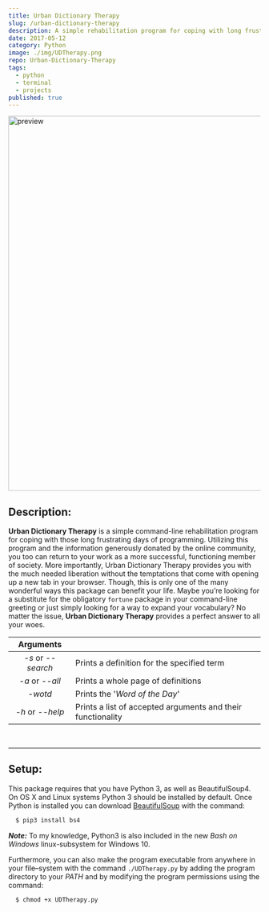 ```yaml
---
title: Urban Dictionary Therapy
slug: /urban-dictionary-therapy
description: A simple rehabilitation program for coping with long frustrating days of programming
date: 2017-05-12
category: Python
image: ./img/UDTherapy.png
repo: Urban-Dictionary-Therapy
tags:
  - python
  - terminal
  - projects
published: true
---
```


<p classMame='text-center'>
  <img src='https://cloud.githubusercontent.com/assets/16360374/25802132/cfcd58de-33a5-11e7-8cf8-81f18f6f7af8.png' width='750' alt='preview'/>
</p>

## Description:
**Urban Dictionary Therapy** is a simple command-line rehabilitation program for coping with those long frustrating days of programming. Utilizing this program and the information generously donated by the online community, you too can return to your work as a more successful, functioning member of society. More importantly, Urban Dictionary Therapy provides you with the much needed liberation without the temptations that come with opening up a new tab in your browser.
Though, this is only one of the many wonderful ways this package can benefit your life. Maybe you&rsquo;re looking for a substitute for the obligatory ```fortune``` package in your command-line greeting or just simply looking for a way to expand your vocabulary?
No matter the issue, **Urban Dictionary Therapy** provides a perfect answer to all your woes.

| Arguments          |                                                             |
|:-------------:|-------------------------------------------------------------|
| *-s* or *--search* |          Prints a definition for the specified term         |
|  *-a* or *--all*  |              Prints a whole page of definitions             |
|        *-wotd*        |              Prints the '*Word of the Day*'       |
|  *-h* or *--help* | Prints a list of accepted arguments and their functionality |

<br/>

------

## Setup:
This package requires that you have Python 3, as well as BeautifulSoup4. On OS X and Linux systems Python 3 should be installed by default. Once Python is installed you can download [BeautifulSoup](https://www.crummy.com/software/BeautifulSoup/) with the command:

```bash
  $ pip3 install bs4
```

***Note:*** To my knowledge, Python3 is also included in the new *Bash on Windows* linux-subsystem for Windows 10.


Furthermore, you can also make the program executable from anywhere in your file&ndash;system with the command `./UDTherapy.py` by adding the program directory to your *PATH* and by modifying the program permissions using the command:

```bash
  $ chmod +x UDTherapy.py
```

<br/>
